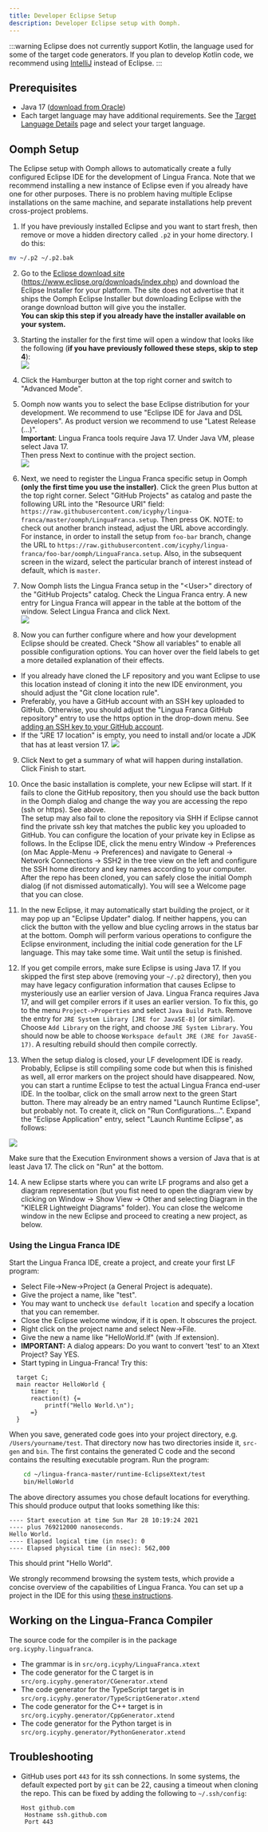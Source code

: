 ```yaml
---
title: Developer Eclipse Setup
description: Developer Eclipse setup with Oomph.
---
```


:::warning
Eclipse does not currently support Kotlin, the language used for some of the target code generators. If you plan to develop Kotlin code, we recommend using [IntelliJ](<../developer/Developer IntelliJ Setup.mdx>) instead of Eclipse.
:::

## Prerequisites

- Java 17 ([download from Oracle](https://www.oracle.com/java/technologies/downloads/))
- Each target language may have additional requirements. See the [Target Language Details](<../reference/Target Language Details.mdx#requirements>) page and select your target language.

## Oomph Setup

The Eclipse setup with Oomph allows to automatically create a fully configured Eclipse IDE for the development of Lingua Franca. Note that we recommend installing a new instance of Eclipse even if you already have one for other purposes. There is no problem having multiple Eclipse installations on the same machine, and separate installations help prevent cross-project problems.

1. If you have previously installed Eclipse and you want to start fresh, then remove or move a hidden directory called `.p2` in your home directory. I do this:

```sh
mv ~/.p2 ~/.p2.bak
```

2. Go to the [Eclipse download site](https://www.eclipse.org/downloads/index.php) (https://www.eclipse.org/downloads/index.php) and download the Eclipse Installer for your platform. The site does not advertise that it ships the Oomph Eclipse Installer but downloading Eclipse with the orange download button will give you the installer.\
   **You can skip this step if you already have the installer available on your system.**

3. Starting the installer for the first time will open a window that looks like the following (**if you have previously followed these steps, skip to step 4**):\
   ![](./../assets/images/oomph/simple_view.png)

4. Click the Hamburger button at the top right corner and switch to "Advanced Mode".

5. Oomph now wants you to select the base Eclipse distribution for your development. We recommend to use "Eclipse IDE for Java and DSL Developers". As product version we recommend to use "Latest Release (...)". \
   **Important**: Lingua Franca tools require Java 17. Under Java VM, please select Java 17.\
   Then press Next to continue with the project section.\
   ![](./../assets/images/oomph/product_selection.png)

6. Next, we need to register the Lingua Franca specific setup in Oomph **(only the first time you use the installer)**. Click the green Plus button at the top right corner. Select "GitHub Projects" as catalog and paste the following URL into the "Resource URI" field:
   `https://raw.githubusercontent.com/icyphy/lingua-franca/master/oomph/LinguaFranca.setup`.
   Then press OK.
   NOTE: to check out another branch instead, adjust the URL above accordingly. For instance, in order to install the setup from `foo-bar` branch, change the URL to `https://raw.githubusercontent.com/icyphy/lingua-franca/foo-bar/oomph/LinguaFranca.setup`. Also, in the subsequent screen in the wizard, select the particular branch of interest instead of default, which is `master`.

7. Now Oomph lists the Lingua Franca setup in the "\<User\>" directory of the "GitHub Projects" catalog. Check the Lingua Franca entry. A new entry for Lingua Franca will appear in the table at the bottom of the window. Select Lingua Franca and click Next.\
   ![](./../assets/images/oomph/project_selection.png)

8. Now you can further configure where and how your development Eclipse should be created. Check "Show all variables" to enable all possible configuration options. You can hover over the field labels to get a more detailed explanation of their effects.

- If you already have cloned the LF repository and you want Eclipse to use this location instead of cloning it into the new IDE environment, you should adjust the "Git clone location rule".
- Preferably, you have a GitHub account with an SSH key uploaded to GitHub. Otherwise, you should adjust the "Lingua Franca GitHub repository" entry to use the https option in the drop-down menu. See [adding an SSH key to your GitHub account](https://docs.github.com/en/authentication/connecting-to-github-with-ssh/adding-a-new-ssh-key-to-your-github-account).
- If the "JRE 17 location" is empty, you need to install and/or locate a JDK that has at least version 17.
  ![](./../assets/images/oomph/project_configuration.png)

9. Click Next to get a summary of what will happen during installation. Click Finish to start.

10. Once the basic installation is complete, your new Eclipse will start. If it fails to clone the GitHub repository, then you should use the back button in the Oomph dialog and change the way you are accessing the repo (ssh or https). See above. \
    The setup may also fail to clone the repository via SHH if Eclipse cannot find the private ssh key that matches the public key you uploaded to GitHub. You can configure the location of your private key in Eclipse as follows. In the Eclipse IDE, click the menu entry Window -> Preferences (on Mac Apple-Menu -> Preferences) and navigate to General -> Network Connections -> SSH2 in the tree view on the left and configure the SSH home directory and key names according to your computer. After the repo has been cloned, you can safely close the initial Oomph dialog (if not dismissed automatically). You will see a Welcome page that you can close.

11. In the new Eclipse, it may automatically start building the project, or it may pop up an "Eclipse Updater" dialog. If neither happens, you can click the button with the yellow and blue cycling arrows in the status bar at the bottom. Oomph will perform various operations to configure the Eclipse environment, including the initial code generation for the LF language. This may take some time. Wait until the setup is finished.

12. If you get compile errors, make sure Eclipse is using Java 17. If you skipped the first step above (removing your `~/.p2` directory), then you may have legacy configuration information that causes Eclipse to mysteriously use an earlier version of Java. Lingua Franca requires Java 17, and will get compiler errors if it uses an earlier version. To fix this, go to the menu `Project->Properties` and select `Java Build Path`. Remove the entry for `JRE System Library [JRE for JavaSE-8]` (or similar). Choose `Add Library` on the right, and choose `JRE System Library`. You should now be able to choose `Workspace default JRE (JRE for JavaSE-17)`. A resulting rebuild should then compile correctly.

13. When the setup dialog is closed, your LF development IDE is ready. Probably, Eclipse is still compiling some code but when this is finished as well, all error markers on the project should have disappeared. Now, you can start a runtime Eclipse to test the actual Lingua Franca end-user IDE. In the toolbar, click on the small arrow next to the green Start button. There may already be an entry named "Launch Runtime Eclipse", but probably not. To create it, click on "Run Configurations...". Expand the "Eclipse Application" entry, select "Launch Runtime Eclipse", as follows:

![](./../assets/images/oomph/run_configurations.png)

Make sure that the Execution Environment shows a version of Java that is at least Java 17. The click on "Run" at the bottom.

14. A new Eclipse starts where you can write LF programs and also get a diagram representation (but you fist need to open the diagram view by clicking on Window -> Show View -> Other and selecting Diagram in the "KIELER Lightweight Diagrams" folder). You can close the welcome window in the new Eclipse and proceed to creating a new project, as below.

### Using the Lingua Franca IDE

Start the Lingua Franca IDE, create a project, and create your first LF program:

- Select File->New->Project (a General Project is adequate).
- Give the project a name, like "test".
- You may want to uncheck `Use default location` and specify a location that you can remember.
- Close the Eclipse welcome window, if it is open. It obscures the project.
- Right click on the project name and select New->File.
- Give the new a name like "HelloWorld.lf" (with .lf extension).
- **IMPORTANT:** A dialog appears: Do you want to convert 'test' to an Xtext Project? Say YES.
- Start typing in Lingua-Franca! Try this:

```lf
  target C;
  main reactor HelloWorld {
      timer t;
      reaction(t) {=
          printf("Hello World.\n");
      =}
  }
```

When you save, generated code goes into your project directory, e.g. `/Users/yourname/test`. That directory now has two directories inside it, `src-gen` and `bin`. The first contains the generated C code and the second contains the resulting executable program. Run the program:

```sh
    cd ~/lingua-franca-master/runtime-EclipseXtext/test
    bin/HelloWorld
```

The above directory assumes you chose default locations for everything. This should produce output that looks something like this:

```
---- Start execution at time Sun Mar 28 10:19:24 2021
---- plus 769212000 nanoseconds.
Hello World.
---- Elapsed logical time (in nsec): 0
---- Elapsed physical time (in nsec): 562,000
```

This should print "Hello World".

We strongly recommend browsing the system tests, which provide a concise overview of the capabilities of Lingua Franca. You can set up a project in the IDE for this using [these instructions](<../developer/Regression Tests.mdx#browsing-and-editing-examples-in-the-lf-ide>).

## Working on the Lingua-Franca Compiler

The source code for the compiler is in the package `org.icyphy.linguafranca`.

- The grammar is in `src/org.icyphy/LinguaFranca.xtext`
- The code generator for the C target is in `src/org.icyphy.generator/CGenerator.xtend`
- The code generator for the TypeScript target is in `src/org.icyphy.generator/TypeScriptGenerator.xtend`
- The code generator for the C++ target is in `src/org.icyphy.generator/CppGenerator.xtend`
- The code generator for the Python target is in `src/org.icyphy.generator/PythonGenerator.xtend`

## Troubleshooting

- GitHub uses port `443` for its ssh connections. In some systems, the default expected port by `git` can be 22, causing a timeout when cloning the repo. This can be fixed by adding the following to `~/.ssh/config`:
  ```
  Host github.com
   Hostname ssh.github.com
   Port 443
  ```
